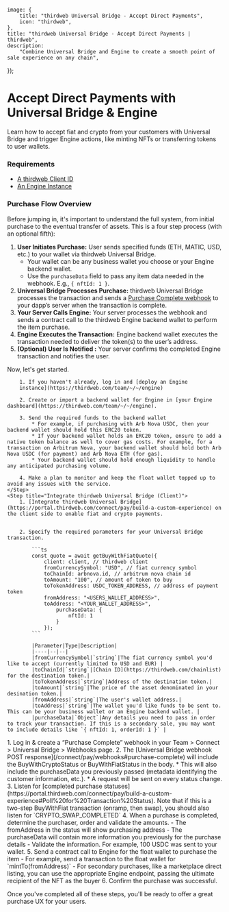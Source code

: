 
	image: {
		title: "thirdweb Universal Bridge - Accept Direct Payments",
		icon: "thirdweb",
	},
	title: "thirdweb Universal Bridge - Accept Direct Payments | thirdweb",
	description:
		"Combine Universal Bridge and Engine to create a smooth point of sale experience on any chain",
});

# Accept Direct Payments with Universal Bridge & Engine

Learn how to accept fiat and crypto from your customers with Universal Bridge and trigger Engine actions, like minting NFTs or transferring tokens to user wallets.

### Requirements

- [A thirdweb Client ID](https://portal.thirdweb.com/typescript/v5/client)
- [An Engine Instance](https://thirdweb.com/team/~/~/engine)

### Purchase Flow Overview

Before jumping in, it's important to understand the full system, from initial purchase to the eventual transfer of assets. This is a four step process (with an optional fifth):

<DocImage src={DirectPaymentsFlow} />

1. **User Initiates Purchase:** User sends specified funds (ETH, MATIC, USD, etc.) to your wallet via thirdweb Universal Bridge.
   - Your wallet can be any business wallet you choose or your Engine backend wallet.
   - Use the `purchaseData` field to pass any item data needed in the webhook.
     E.g., `{ nftId: 1 }`.
2. **Universal Bridge Processes Purchase:** thirdweb Universal Bridge processes the transaction and sends a [Purchase Complete webhook](/connect/pay/webhooks#purchase-complete) to your dapp’s server when the transaction is complete.
3. **Your Server Calls Engine:** Your server processes the webhook and sends a contract call to the thirdweb Engine backend wallet to perform the item purchase.
4. **Engine Executes the Transaction:** Engine backend wallet executes the transaction needed to deliver the token(s) to the user’s address.
5. **(Optional) User Is Notified :** Your server confirms the completed Engine transaction and notifies the user.

Now, let's get started.

<Steps>
	<Step title="Set Up thirdweb Engine">

    	1. If you haven't already, log in and [deploy an Engine
    	instance](https://thirdweb.com/team/~/~/engine)

    	2. Create or import a backend wallet for Engine in [your Engine dashboard](https://thirdweb.com/team/~/~/engine).

    	3. Send the required funds to the backend wallet
    		* For example, if purchasing with Arb Nova USDC, then your backend wallet should hold this ERC20 token.
    		* If your backend wallet holds an ERC20 token, ensure to add a native token balance as well to cover gas costs. For example, for a transaction on Arbitrum Nova, your backend wallet should hold both Arb Nova USDC (for payment) and Arb Nova ETH (for gas).
    		* Your backend wallet should hold enough liquidity to handle any anticipated purchasing volume.

    	4. Make a plan to monitor and keep the float wallet topped up to avoid any issues with the service.
    </Step>
    <Step title="Integrate thirdweb Universal Bridge (Client)">
    	1. [Integrate thirdweb Universal Bridge](https://portal.thirdweb.com/connect/pay/build-a-custom-experience) on the client side to enable fiat and crypto payments.


    	2. Specify the required parameters for your Universal Bridge transaction.

    		```ts
    		const quote = await getBuyWithFiatQuote({
    			client: client, // thirdweb client
    			fromCurrencySymbol: "USD", // fiat currency symbol
    			toChainId: arbnova.id, // arbitrum nova chain id
    			toAmount: "100", // amount of token to buy
    			toTokenAddress: USDC_TOKEN_ADDRESS, // address of payment token
    			fromAddress: "<USERS_WALLET_ADDRESS>",
    			toAddress: "<YOUR_WALLET_ADDRESS>",
    				purchaseData: {
    					nftId: 1
    				}
    			});
    		```

    		|Parameter|Type|Description|
    		|----|--|--|
    		|fromCurrencySymbol|`string`|The fiat currency symbol you'd like to accept (currently limited to USD and EUR) |
    		|toChainId|`string`|[Chain ID](https://thirdweb.com/chainlist) for the destination token.|
    		|toTokenAddress|`string`|Address of the destination token.|
    		|toAmount|`string`|The price of the asset denominated in your desination token.|
    		|fromAddress|`string`|The user's wallet address.|
    		|toAddress|`string`|The wallet you'd like funds to be sent to. This can be your business wallet or an Engine backend wallet. |
    		|purchaseData|`Object`|Any details you need to pass in order to track your transaction. If this is a secondary sale, you may want to include details like `{ nftId: 1, orderId: 1 }` |

</Step>
  <Step title="Integrate thirdweb Universal Bridge (Server)">
		1. Log in & create a “Purchase Complete” webhook in your Team > Connect > Universal Bridge > Webhooks page.
		2. The [Universal Bridge webhook POST response](/connect/pay/webhooks#purchase-complete) will include the BuyWithCryptoStatus or BuyWithFiatStatus in the body.
			* This will also include the purchaseData you previously passed (metadata identifying the customer information, etc.).
			* A request will be sent on every status change.
		3. Listen for [completed purchase statuses](https://portal.thirdweb.com/connect/pay/build-a-custom-experience#Poll%20for%20Transaction%20Status). Note that if this is a two-step BuyWithFiat transaction (onramp, then swap), you should also listen for `CRYPTO_SWAP_COMPLETED`
		4. When a purchase is completed, determine the purchaser, order and validate the amounts.
			- The fromAddress in the status will show purchasing address
			- The purchaseData will contain more information you previously for the purchase details
			- Validate the information. For example, 100 USDC was sent to your wallet.
		5. Send a contract call to Engine for the float wallet to purchase the item
			- For example, send a transaction to the float wallet for `mintTo(fromAddress)`
			- For secondary purchases, like a marketplace direct listing, you can use the appropriate Engine endpoint, passing the ultimate recipient of the NFT as the buyer
		6. Confirm the purchase was successful.
  </Step>
</Steps>

Once you've completed all of these steps, you'll be ready to offer a great purchase UX for your users.

